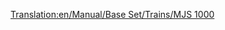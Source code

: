 [[Translation:en/Manual/Base Set/Trains/MJS 1000]]
{{it/Manual/Base Set/Trains/Treni|Image=[[File:en/Manual/Base Set/Trains/Mjs1000.png]]
|Name=MJS 1000
|Costo=€ 49.218
|Velocità=104 km/h (65 mph)
|Peso=120 t
|Potenza=2.231 hp (1,641 kW)
|Annuale=€ 4.416
|Progettata=1964
|Durata esercizio=22 
|Capacità=N/A
|Descrizione=Con una velocità massima inferiore e una potenza inferiore rispetto al CS2400, non c'è alcuna ragiona per usare questo treno invece CS2400. Dovrebbe tuttavia essere notato che il MJS 1000 ha una durata leggermente più lunga rispetto al suo cugino più potente.
|Real-life=la MJS 1000 ricorda le locomotive elettriche [http://en.wikipedia.org/wiki/List_of_South_African_locomotive_classes#Electric_locomotives SAR Class 5E].}}